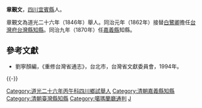 {{明清人物信息框
| 姓名 = 章覲文
| 圖片名稱=  
| 圖片大小 = 220px
| 圖片說明 =  
| 最高職務 = [[嘉義縣|嘉義縣]]知縣
| 國家 = 大清
| 爵位 =
| 籍貫 = [[四川|四川]][[宜賓縣|宜賓縣]]
| 字號 =  
| 諡號 = 
| 出生日期 = ？年？月？日 
| 出生地點 =
| 逝世日期 = ？年？月？日 
| 逝世地點 = 
| 府邸 =
| 墓葬 = 
| 配偶 =  
| 親屬 = 曾祖、祖、父，母
| 出身 = 
* 道光二十六年丙午科四川鄉試舉人
| 經歷 = 
| 著作 =  
* 《噶瑪蘭廳輿圖纂要》
*
*
}}
'''章覲文'''，[[四川|四川]][[宜賓縣|宜賓縣]]人。

章覲文為道光二十六年（1846年）舉人。同治元年（1862年）接替[[白鷺卿|白鷺卿]]擔任[[台灣府|台灣府]][[台灣縣|台灣縣]][[知縣|知縣]]。同治九年（1870年）任[[嘉義縣|嘉義縣]]知縣。

==參考文獻==
*劉寧顏編，《重修台灣省通志》，台北市，台灣省文獻委員會，1994年。

{{-}}
{{start box}}
{{s-off}}
{{s-before|[[白鷺卿|白鷺卿]]}}
{{s-title|[[台灣府|台灣府]][[台灣縣|台灣縣]][[知縣|知縣]] |1862年上任}}
{{s-after|[[張傳敬|張傳敬]]}}
{{s-before|[[王文棨|王文棨]]}}
{{s-title|[[嘉義縣|嘉義縣]][[知縣|知縣]]|1870年}}
{{s-after|[[支昭訓|支昭訓]]}}
{{end box}}
{{DEFAULTSORT:Zhang章}}
[[Category:道光二十六年丙午科四川鄉試舉人|Category:道光二十六年丙午科四川鄉試舉人]]
[[Category:清朝嘉義縣知縣|Category:清朝嘉義縣知縣]]
[[Category:清朝臺灣縣知縣|Category:清朝臺灣縣知縣]]
[[Category:噶瑪蘭廳通判|Category:噶瑪蘭廳通判]]
[[Category:章姓|J]]